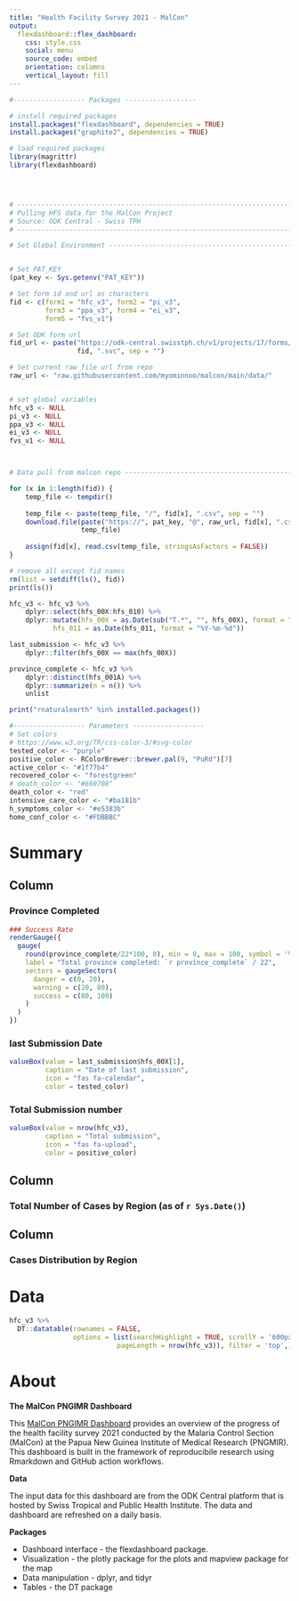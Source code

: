 ```yaml
---
title: "Health Facility Survey 2021 - MalCon"
output: 
  flexdashboard::flex_dashboard:
    css: style.css
    social: menu
    source_code: embed
    orientation: columns
    vertical_layout: fill
---
```


```r
#------------------ Packages ------------------

# install required packages
install.packages("flexdashboard", dependencies = TRUE)
install.packages("graphite2", dependencies = TRUE)

# load required packages
library(magrittr)
library(flexdashboard)




# -------------------------------------------------------------------------
# Pulling HFS data for the MalCon Project
# Source: ODK Central - Swiss TPH
# -------------------------------------------------------------------------

# Set Global Environment --------------------------------------------------


# Set PAT_KEY
(pat_key <- Sys.getenv("PAT_KEY"))

# Set form id and url as characters
fid <- c(form1 = "hfc_v3", form2 = "pi_v3",
         form3 = "ppa_v3", form4 = "ei_v3",
         form5 = "fvs_v1")

# Set ODK form url
fid_url <- paste("https://odk-central.swisstph.ch/v1/projects/17/forms/",
                 fid, ".svc", sep = "")

# Set current raw file url from repo 
raw_url <- "raw.githubusercontent.com/myominnoo/malcon/main/data/"


# set global variables
hfc_v3 <- NULL
pi_v3 <- NULL
ppa_v3 <- NULL
ei_v3 <- NULL
fvs_v1 <- NULL



# Data pull from malcon repo ----------------------------------------------

for (x in 1:length(fid)) {
    temp_file <- tempdir()
    
    temp_file <- paste(temp_file, "/", fid[x], ".csv", sep = "")
    download.file(paste("https://", pat_key, "@", raw_url, fid[x], ".csv", sep = ""), 
                  temp_file)
    
    assign(fid[x], read.csv(temp_file, stringsAsFactors = FALSE))
}

# remove all except fid names 
rm(list = setdiff(ls(), fid))
print(ls())

hfc_v3 <- hfc_v3 %>% 
    dplyr::select(hfs_00X:hfs_010) %>%
    dplyr::mutate(hfs_00X = as.Date(sub("T.*", "", hfs_00X), format = "%Y-%m-%d"), 
           hfs_011 = as.Date(hfs_011, format = "%Y-%m-%d")) 

last_submission <- hfc_v3 %>% 
    dplyr::filter(hfs_00X == max(hfs_00X))

province_complete <- hfc_v3 %>% 
    dplyr::distinct(hfs_001A) %>% 
    dplyr::summarize(n = n()) %>%
    unlist

print("rnaturalearth" %in% installed.packages())

#------------------ Parameters ------------------
# Set colors
# https://www.w3.org/TR/css-color-3/#svg-color
tested_color <- "purple"
positive_color <- RColorBrewer::brewer.pal(9, "PuRd")[7]
active_color <- "#1f77b4"
recovered_color <- "forestgreen"
# death_color <- "#660708"
death_color <- "red"
intensive_care_color <- "#ba181b"
h_symptoms_color <- "#e5383b"
home_conf_color <- "#FDBBBC"
```


Summary
=======================================================================
Column { data-width=150 }
-----------------------------------------------------------------------

### Province Completed
```r
### Success Rate
renderGauge({
  gauge(
    round(province_complete/22*100, 0), min = 0, max = 100, symbol = '%', 
    label = "Total province completed: `r province_complete` / 22",
    sectors = gaugeSectors(
      danger = c(0, 20),
      warning = c(20, 80),
      success = c(80, 100)
    )
  )  
})
```

### last Submission Date {.value-box}
```r
valueBox(value = last_submission$hfs_00X[1], 
         caption = "Date of last submission", 
         icon = "fas fa-calendar", 
         color = tested_color)
```

### Total Submission number {.value-box}

```r
valueBox(value = nrow(hfc_v3), 
         caption = "Total submission", 
         icon = "fas fa-upload", 
         color = positive_color)
```



Column { data-width=425 }
-----------------------------------------------------------------------

### Total Number of Cases by Region (as of `r Sys.Date()`)


Column { data-width=425 }
-----------------------------------------------------------------------

### Cases Distribution by Region


Data
=======================================================================

```r
hfc_v3 %>% 
  DT::datatable(rownames = FALSE, 
                options = list(searchHighlight = TRUE, scrollY = '600px',
                           pageLength = nrow(hfc_v3)), filter = 'top',)
```


About
=======================================================================
**The MalCon PNGIMR Dashboard**

This [MalCon PNGIMR Dashboard](https://myominnoo.github.io/malcon-dash/) provides an overview of the progress of the health facility survey 2021 conducted by the Malaria Control Section (MalCon) at the Papua New Guinea Institute of Medical Research (PNGMIR). This dashboard is built in the framework of reproducibile research using Rmarkdown and GitHub action workflows.

**Data**

The input data for this dashboard are from the ODK Central platform that is hosted by Swiss Tropical and Public Health Institute. The data and dashboard are refreshed on a daily basis.

**Packages**

- Dashboard interface - the flexdashboard package.
- Visualization - the plotly package for the plots and mapview package for the map
- Data manipulation - dplyr, and tidyr
- Tables - the DT package
